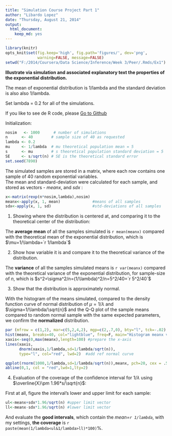 ```yaml
---
title: "Simulation Course Project Part 1"
author: "Libardo Lopez"
date: "Thursday, August 21, 2014"
output:
  html_document:
    keep_md: yes
---
```

```r

library(knitr)
opts_knit$set(fig.keep='high', fig.path='figures/', dev='png',
              warning=FALSE, message=FALSE)
setwd("F:/2014/Coursera/Data Science/Inference/Week 3/Peer/.Rmds/Ex1")
```

**Illustrate via simulation and associated explanatory text the properties of the exponential distribution.**  

The mean of exponential distribution is 1/lambda and the standard deviation is also also 1/lambda.  

Set lambda = 0.2 for all of the simulations. 

If you like to see de R code, please [Go to Github](https://github.com/Libardo1/Statistical_Inference_Course_Project)  

Initialization:

```r
nosim   <- 1000      # number of simulations
n      <- 40        # sample size of 40 as requested
lambda <- 0.2
mu     <- 1/lambda  # mu theoretical population mean = 5
s      <- mu        # s theoretical population standard deviation = 5
SE     <- s/sqrt(n) # SE is the theoretical standard error 
set.seed(7890)
```

The simulated samples are stored in a matrix, where each row contains one sample of 40 random exponential variables.  
The mean and standard-deviation were calculated for each sample, and stored as vectors - *meanx*, and *sdx* :
```r
x<-matrix(rexp(n*nosim,lambda),nosim) 
meanx<-apply(x, 1, mean)              #means of all samples        
sdx<-apply(x, 1, sd)                  #std-deviations of all samples
```

1. Showing where the distribution is centered at, and comparing it to the theoretical center of the distribution:

The **average mean** of all the samples simulated is `r mean(meanx)` compared with the theoretical mean of the exponential distribution, which is $\mu=1/\lambda=`r 1/lambda`$

2. Show how variable it is and compare it to the theoretical variance of the distribution.

The **variance** of all the samples simulated means is `r var(meanx)` 
compared with the theoretical variance of the exponential distribution, for sample-size of *n*, which is $s^2=\sigma^2/n=(1/\lambda)^2/n=5^2/40=`r 5^2/40`$

3. Show that the distribution is approximately normal.

With the histogram of the means simulated, compared to the density function curve of normal distribution of $\mu=1/\lambda$ and $\sigma=1/\lambda/\sqrt{n}$ and the Q-Q plot of the sample means compared to random normal sample with the same expected parameters, we confirm the **normalized** distribution.  

```r
par (mfrow = c(1,2), mar=c(5,2,4,2), mgp=c(2,.7,0), bty="l", tck=-.02)
hist(meanx, breaks=40, col="lightblue", freq=F, main="Histogram meanx vs. normal curve")  
xaxis<-seq(0,max(meanx),length=100) #prepare the x-axis 
lines(xaxis,
      dnorm(xaxis,1/lambda,sd=1/lambda/sqrt(n)),
      type="l", col="red", lwd=2)  #add ref normal curve

qqplot(rnorm(1000,1/lambda,sd=1/lambda/sqrt(n)),meanx, pch=20, cex = .5, col="black", main="Q-Q plot: meanx vs. normal dist.", xlab="normal")
abline(0,1, col = "red",lwd=1,lty=2)
```

4. Evaluation of the coverage of the confidence interval for $1/\lambda$ using $\overline{X}\pm 1.96*s/\sqrt{n}$:

First at all, figure the interval's lower and upper limit for each sample:  
```r
ul<-meanx+sdx*1.96/sqrt(n) #upper limit vector
ll<-meanx-sdx*1.96/sqrt(n) #lower limit vector
```

And evaluate the **good intervals**, which contain the *mean=`r 1/lambda`*, with my settings, **the coverage** is `r paste(mean(1/lambda<ul&1/lambda>ll)*100)`%.
 
